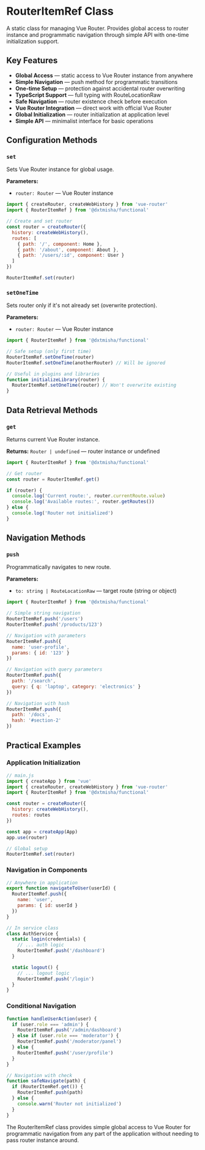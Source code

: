 
<Meta title='@dxtmisha/functional/en/Classes/Ref/RouterItemRef'/>

# RouterItemRef Class

A static class for managing Vue Router. Provides global access to router instance and programmatic navigation through simple API with one-time initialization support.

## Key Features

- **Global Access** — static access to Vue Router instance from anywhere
- **Simple Navigation** — push method for programmatic transitions
- **One-time Setup** — protection against accidental router overwriting
- **TypeScript Support** — full typing with RouteLocationRaw
- **Safe Navigation** — router existence check before execution
- **Vue Router Integration** — direct work with official Vue Router
- **Global Initialization** — router initialization at application level
- **Simple API** — minimalist interface for basic operations

## Configuration Methods

### `set`

Sets Vue Router instance for global usage.

**Parameters:**
- `router: Router` — Vue Router instance

```javascript
import { createRouter, createWebHistory } from 'vue-router'
import { RouterItemRef } from '@dxtmisha/functional'

// Create and set router
const router = createRouter({
  history: createWebHistory(),
  routes: [
    { path: '/', component: Home },
    { path: '/about', component: About },
    { path: '/users/:id', component: User }
  ]
})

RouterItemRef.set(router)
```

### `setOneTime`

Sets router only if it's not already set (overwrite protection).

**Parameters:**
- `router: Router` — Vue Router instance

```javascript
import { RouterItemRef } from '@dxtmisha/functional'

// Safe setup (only first time)
RouterItemRef.setOneTime(router)
RouterItemRef.setOneTime(anotherRouter) // Will be ignored

// Useful in plugins and libraries
function initializeLibrary(router) {
  RouterItemRef.setOneTime(router) // Won't overwrite existing
}
```

## Data Retrieval Methods

### `get`

Returns current Vue Router instance.

**Returns:** `Router | undefined` — router instance or undefined

```javascript
import { RouterItemRef } from '@dxtmisha/functional'

// Get router
const router = RouterItemRef.get()

if (router) {
  console.log('Current route:', router.currentRoute.value)
  console.log('Available routes:', router.getRoutes())
} else {
  console.log('Router not initialized')
}
```

## Navigation Methods

### `push`

Programmatically navigates to new route.

**Parameters:**
- `to: string | RouteLocationRaw` — target route (string or object)

```javascript
import { RouterItemRef } from '@dxtmisha/functional'

// Simple string navigation
RouterItemRef.push('/users')
RouterItemRef.push('/products/123')

// Navigation with parameters
RouterItemRef.push({
  name: 'user-profile',
  params: { id: '123' }
})

// Navigation with query parameters
RouterItemRef.push({
  path: '/search',
  query: { q: 'laptop', category: 'electronics' }
})

// Navigation with hash
RouterItemRef.push({
  path: '/docs',
  hash: '#section-2'
})
```

## Practical Examples

### Application Initialization

```javascript
// main.js
import { createApp } from 'vue'
import { createRouter, createWebHistory } from 'vue-router'
import { RouterItemRef } from '@dxtmisha/functional'

const router = createRouter({
  history: createWebHistory(),
  routes: routes
})

const app = createApp(App)
app.use(router)

// Global setup
RouterItemRef.set(router)
```

### Navigation in Components

```javascript
// Anywhere in application
export function navigateToUser(userId) {
  RouterItemRef.push({
    name: 'user',
    params: { id: userId }
  })
}

// In service class
class AuthService {
  static login(credentials) {
    // ... auth logic
    RouterItemRef.push('/dashboard')
  }

  static logout() {
    // ... logout logic
    RouterItemRef.push('/login')
  }
}
```

### Conditional Navigation

```javascript
function handleUserAction(user) {
  if (user.role === 'admin') {
    RouterItemRef.push('/admin/dashboard')
  } else if (user.role === 'moderator') {
    RouterItemRef.push('/moderator/panel')
  } else {
    RouterItemRef.push('/user/profile')
  }
}

// Navigation with check
function safeNavigate(path) {
  if (RouterItemRef.get()) {
    RouterItemRef.push(path)
  } else {
    console.warn('Router not initialized')
  }
}
```

The RouterItemRef class provides simple global access to Vue Router for programmatic navigation from any part of the application without needing to pass router instance around.
